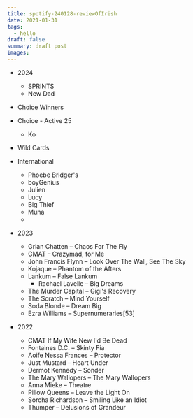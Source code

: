 ```yaml
---
title: spotify-240128-reviewOfIrish
date: 2021-01-31
tags:
  - hello
draft: false
summary: draft post
images:
---
```


- 2024
	- SPRINTS
	- New Dad
- Choice Winners
- Choice - Active 25
	- Ko
- Wild Cards
- International
	- Phoebe Bridger's
	- boyGenius
	- Julien
	- Lucy
	- Big Thief
	- Muna
	- 



- 2023
	- Grian Chatten – Chaos For The Fly
	- CMAT – Crazymad, for Me
	- John Francis Flynn – Look Over The Wall, See The Sky
	- Kojaque – Phantom of the Afters
	- Lankum – False Lankum
		- Rachael Lavelle – Big Dreams
	- The Murder Capital – Gigi's Recovery
	- The Scratch – Mind Yourself
	- Soda Blonde – Dream Big
	- Ezra Williams – Supernumeraries[53]


- 2022
	- CMAT	If My Wife New I'd Be Dead	
	- Fontaines D.C. – Skinty Fia
	- Aoife Nessa Frances – Protector
	- Just Mustard – Heart Under
	- Dermot Kennedy – Sonder
	- The Mary Wallopers – The Mary Wallopers
	- Anna Mieke – Theatre
	- Pillow Queens – Leave the Light On
	- Sorcha Richardson – Smiling Like an Idiot
	- Thumper – Delusions of Grandeur